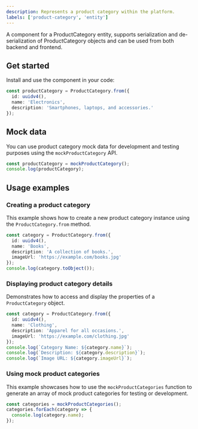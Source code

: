```yaml
---
description: Represents a product category within the platform.
labels: ['product-category', 'entity']
---
```


A component for a ProductCategory entity, supports serialization and de-serialization of ProductCategory objects and can be used from
both backend and frontend.

## Get started

Install and use the component in your code:

```ts
const productCategory = ProductCategory.from({
  id: uuidv4(),
  name: 'Electronics',
  description: 'Smartphones, laptops, and accessories.'
});
```

## Mock data

You can use product category mock data for development and testing purposes using the `mockProductCategory` API.

```ts
const productCategory = mockProductCategory();
console.log(productCategory);
```

## Usage examples

### Creating a product category

This example shows how to create a new product category instance using the `ProductCategory.from` method.

```ts
const category = ProductCategory.from({
  id: uuidv4(),
  name: 'Books',
  description: 'A collection of books.',
  imageUrl: 'https://example.com/books.jpg'
});
console.log(category.toObject());
```

### Displaying product category details

Demonstrates how to access and display the properties of a `ProductCategory` object.

```ts
const category = ProductCategory.from({
  id: uuidv4(),
  name: 'Clothing',
  description: 'Apparel for all occasions.',
  imageUrl: 'https://example.com/clothing.jpg'
});
console.log(`Category Name: ${category.name}`);
console.log(`Description: ${category.description}`);
console.log(`Image URL: ${category.imageUrl}`);
```

### Using mock product categories

This example showcases how to use the `mockProductCategories` function to generate an array of mock product categories for testing or development.

```ts
const categories = mockProductCategories();
categories.forEach(category => {
  console.log(category.name);
});